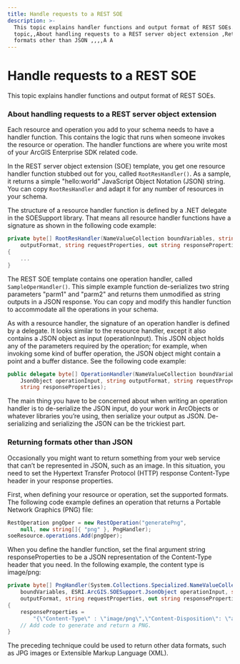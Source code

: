 ```yaml
---
title: Handle requests to a REST SOE
description: >-
  This topic explains handler functions and output format of REST SOEs. ,In this
  topic,,About handling requests to a REST server object extension ,Returning
  formats other than JSON ,,,,A A
---
```


# Handle requests to a REST SOE

This topic explains handler functions and output format of REST SOEs.

### About handling requests to a REST server object extension

Each resource and operation you add to your schema needs to have a handler function. This contains the logic that runs when someone invokes the resource or operation. The handler functions are where you write most of your ArcGIS Enterprise SDK related code.

In the REST server object extension (SOE) template, you get one resource handler function stubbed out for you, called `RootResHandler()`. As a sample, it returns a simple "hello:world" JavaScript Object Notation (JSON) string. You can copy `RootResHandler` and adapt it for any number of resources in your schema.

The structure of a resource handler function is defined by a .NET delegate in the SOESupport library. That means all resource handler functions have a signature as shown in the following code example:

```cs
private byte[] RootResHandler(NameValueCollection boundVariables, string
    outputFormat, string requestProperties, out string responseProperties)
{
    ...
}
```

The REST SOE template contains one operation handler, called `SampleOperHandler()`. This simple example function de-serializes two string parameters "parm1" and "parm2" and returns them unmodified as string outputs in a JSON response. You can copy and modify this handler function to accommodate all the operations in your schema.

As with a resource handler, the signature of an operation handler is defined by a delegate. It looks similar to the resource handler, except it also contains a JSON object as input (operationInput). This JSON object holds any of the parameters required by the operation; for example, when invoking some kind of buffer operation, the JSON object might contain a point and a buffer distance. See the following code example:

```cs
public delegate byte[] OperationHandler(NameValueCollection boundVariables,
    JsonObject operationInput, string outputFormat, string requestProperties, out
    string responseProperties);
```

The main thing you have to be concerned about when writing an operation handler is to de-serialize the JSON input, do your work in ArcObjects or whatever libraries you’re using, then serialize your output as JSON. De-serializing and serializing the JSON can be the trickiest part.

### Returning formats other than JSON

Occasionally you might want to return something from your web service that can’t be represented in JSON, such as an image. In this situation, you need to set the Hypertext Transfer Protocol (HTTP) response Content-Type header in your response properties.

First, when defining your resource or operation, set the supported formats. The following code example defines an operation that returns a Portable Network Graphics (PNG) file:

```cs
RestOperation pngOper = new RestOperation("generatePng", 
    null, new string[]{ "png" }, PngHandler);
soeResource.operations.Add(pngOper);
```

When you define the handler function, set the final argument string responseProperties to be a JSON representation of the Content-Type header that you need. In the following example, the content type is image/png:

```cs
private byte[] PngHandler(System.Collections.Specialized.NameValueCollection
    boundVariables, ESRI.ArcGIS.SOESupport.JsonObject operationInput, string
    outputFormat, string requestProperties, out string responseProperties)
{
    responseProperties =
        "{\"Content-Type\" : \"image/png\",\"Content-Disposition\": \"attachment; filename=response.png\"}";
    // Add code to generate and return a PNG.
}
```

The preceding technique could be used to return other data formats, such as JPG images or Extensible Markup Language (XML).
